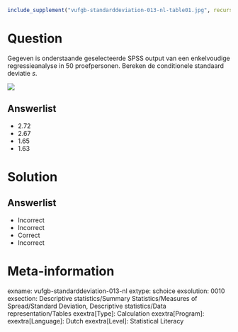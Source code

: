 ```r
include_supplement("vufgb-standarddeviation-013-nl-table01.jpg", recursive = TRUE)
```

Question
========

Gegeven is onderstaande geselecteerde SPSS output van een enkelvoudige regressieanalyse in 50 proefpersonen. Bereken de conditionele standaard deviatie *s*.


![](vufgb-standarddeviation-013-nl-table01.jpg)
  
Answerlist
----------
* 2.72
* 2.67
* 1.65
* 1.63


Solution
========

Answerlist
----------
* Incorrect
* Incorrect
* Correct
* Incorrect

Meta-information
================
exname: vufgb-standarddeviation-013-nl
extype: schoice
exsolution: 0010
exsection: Descriptive statistics/Summary Statistics/Measures of Spread/Standard Deviation, Descriptive statistics/Data representation/Tables
exextra[Type]: Calculation
exextra[Program]: 
exextra[Language]: Dutch
exextra[Level]: Statistical Literacy
